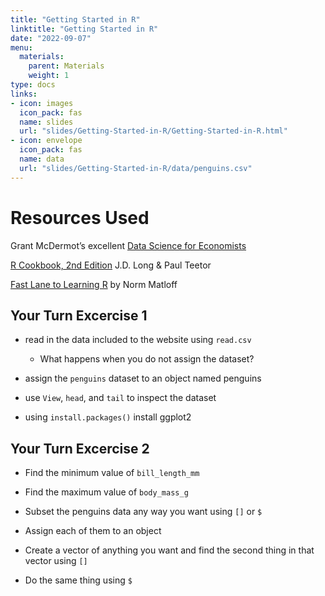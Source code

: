 ```yaml
---
title: "Getting Started in R"
linktitle: "Getting Started in R"
date: "2022-09-07"
menu:
  materials:
    parent: Materials
    weight: 1
type: docs
links:
- icon: images
  icon_pack: fas
  name: slides
  url: "slides/Getting-Started-in-R/Getting-Started-in-R.html"
- icon: envelope
  icon_pack: fas
  name: data
  url: "slides/Getting-Started-in-R/data/penguins.csv"
---
```


# Resources Used

Grant McDermot's excellent [Data Science for Economists](https://github.com/uo-ec607/lectures)

[R Cookbook, 2nd Edition](https://rc2e.com/)  J.D. Long & Paul Teetor

[Fast Lane to Learning R](https://github.com/matloff/fasteR) by Norm Matloff 


## Your Turn Excercise 1 

- read in the data included to the website using `read.csv`
  - What happens when you do not assign the dataset?
  
- assign the `penguins` dataset to an object named penguins

- use `View`, `head`, and `tail` to inspect the dataset

- using `install.packages()` install ggplot2



## Your Turn Excercise 2

- Find the minimum value of `bill_length_mm`

- Find the maximum value of `body_mass_g`

- Subset the penguins data any way you want using `[]` or `$`

- Assign each of them to an object

- Create a vector of anything you want and find the second thing in that vector using `[]`

- Do the same thing using `$`



